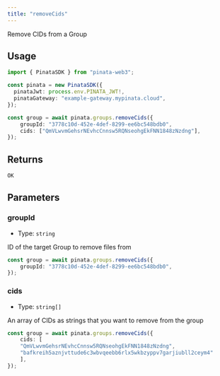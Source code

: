 ```yaml
---
title: "removeCids"
---
```


Remove CIDs from a Group

## Usage

```typescript
import { PinataSDK } from "pinata-web3";

const pinata = new PinataSDK({
  pinataJwt: process.env.PINATA_JWT!,
  pinataGateway: "example-gateway.mypinata.cloud",
});

const group = await pinata.groups.removeCids({
	groupId: "3778c10d-452e-4def-8299-ee6bc548bdb0",
	cids: ["QmVLwvmGehsrNEvhcCnnsw5RQNseohgEkFNN1848zNzdng"],
});
```

## Returns

```typescript
OK
```

## Parameters

### groupId

- Type: `string`

ID of the target Group to remove files from

```typescript
const group = await pinata.groups.removeCids({
	groupId: "3778c10d-452e-4def-8299-ee6bc548bdb0",
});
```

### cids

- Type: `string[]`

An array of CIDs as strings that you want to remove from the group

```typescript
const group = await pinata.groups.removeCids({
	cids: [
  	"QmVLwvmGehsrNEvhcCnnsw5RQNseohgEkFNN1848zNzdng",
    "bafkreih5aznjvttude6c3wbvqeebb6rlx5wkbzyppv7garjiubll2ceym4"
	],
});
```
